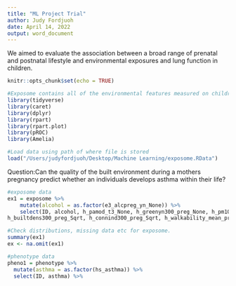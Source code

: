 ```yaml
---
title: "ML Project Trial"
author: Judy Fordjuoh
date: April 14, 2022
output: word_document
---
```

We aimed to evaluate the association between a broad range of prenatal and postnatal lifestyle and environmental exposures and lung function in children.

```r
knitr::opts_chunk$set(echo = TRUE)  

#Exposome contains all of the environmental features measured on children. Phenotype contains health outcomes measured during the study. Covariate contains demographics and maternal information during pregnancy. Codebook is a detailed listing of all variables within the data frames. 
library(tidyverse)
library(caret)
library(dplyr)
library(rpart)
library(rpart.plot)
library(pROC)
library(Amelia)

#Load data using path of where file is stored
load("/Users/judyfordjuoh/Desktop/Machine Learning/exposome.RData")
```

Question:Can the quality of the built environment during a mothers pregnancy predict whether an individuals develops asthma within their life? 

```r
#exposome data
ex1 = exposome %>%
    mutate(alcohol = as.factor(e3_alcpreg_yn_None)) %>%
    select(ID, alcohol, h_pamod_t3_None, h_greenyn300_preg_None, h_pm10_ratio_preg_None, h_accesslines300_preg_dic0, h_accesspoints300_preg_Log, 	
h_builtdens300_preg_Sqrt, h_connind300_preg_Sqrt, h_walkability_mean_preg_None) 

#Check distributions, missing data etc for exposome.
summary(ex1)
ex <- na.omit(ex1)

#phenotype data
pheno1 = phenotype %>%
  mutate(asthma = as.factor(hs_asthma)) %>%
  select(ID, asthma) %>%

```

